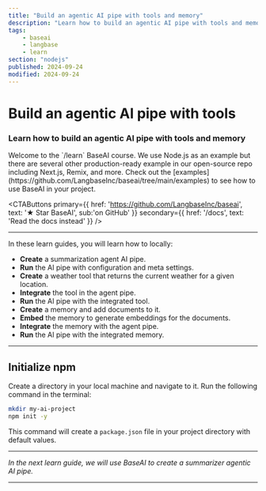 ```yaml
---
title: "Build an agentic AI pipe with tools and memory"
description: "Learn how to build an agentic AI pipe with tools and memory."
tags:
    - baseai
    - langbase
    - learn
section: "nodejs"
published: 2024-09-24
modified: 2024-09-24
---
```


# Build an agentic AI pipe with tools

### Learn how to build an agentic AI pipe with tools and memory


<Note sub="/learn">
Welcome to the `/learn` BaseAI course. We use Node.js as an example but there are several other production-ready example in our open-source repo including Next.js, Remix, and more. Check out the [examples](https://github.com/LangbaseInc/baseai/tree/main/examples) to see how to use BaseAI in your project.
</Note>

<CTAButtons
    primary={{ href: 'https://github.com/LangbaseInc/baseai', text: '★ Star BaseAI', sub:'on GitHub' }}
    secondary={{ href: '/docs', text: 'Read the docs instead' }}
/>


---

In these learn guides, you will learn how to locally:

-  **Create** a summarization agent AI pipe.
-  **Run** the AI pipe with configuration and meta settings.
-  **Create** a weather tool that returns the current weather for a given location.
-  **Integrate** the tool in the agent pipe.
-  **Run** the AI pipe with the integrated tool.
-  **Create** a memory and add documents to it.
-  **Embed** the memory to generate embeddings for the documents.
-  **Integrate** the memory with the agent pipe.
-  **Run** the AI pipe with the integrated memory.

---

## Initialize npm

Create a directory in your local machine and navigate to it. Run the following command in the terminal:

```bash
mkdir my-ai-project
npm init -y
```

This command will create a `package.json` file in your project directory with default values.

---

_In the next learn guide, we will use BaseAI to create a summarizer agentic AI pipe._

---
